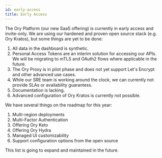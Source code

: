 ```yaml
---
id: early-access
title: Early Access
---
```


The Ory Platform (our new SaaS offering) is currently in early access and
invite-only. We are using our hardened and proven open source stack (e.g. Ory
Kratos), but some things are yet to be done:

1. All data in the dashboard is synthetic.
2. Personal Access Tokens are an interim solution for accessing our APIs. We
   will be migrating to mTLS and OAuth2 flows where applicable in the future.
3. The Ory Proxy is in pilot phase and does not yet support Let's Encrypt and
   other advanced use cases.
4. While our SRE team is working around the clock, we can currently not provide
   SLAs or availability guarantess.
5. Documentation is lacking.
6. Advanced configuration of Ory Kratos is currently not possible.

We have several things on the roadmap for this year:

1. Multi-region deployments
2. Multi-Factor Authentication
3. Offering Ory Keto
4. Offering Ory Hydra
5. Managed UI customizability
6. Support configuration options from the open source

This list is going to expand and maintained in the future.
